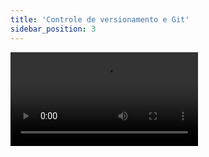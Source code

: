 ```yaml
---
title: 'Controle de versionamento e Git'
sidebar_position: 3
---
```


<video src="https://www.youtube.com/embed/Nslmf-yP4DI?si=aSbP2HUvg5jQbcBy"/>

## Links úteis

Comandos do Git: 
- Cheatsheet: https://ik.imagekit.io/vbw6dnlwtmt/ca...
- Artigo com exemplos: https://www.freecodecamp.org/news/git...

Documentação oficial: 
- https://git-scm.com/doc